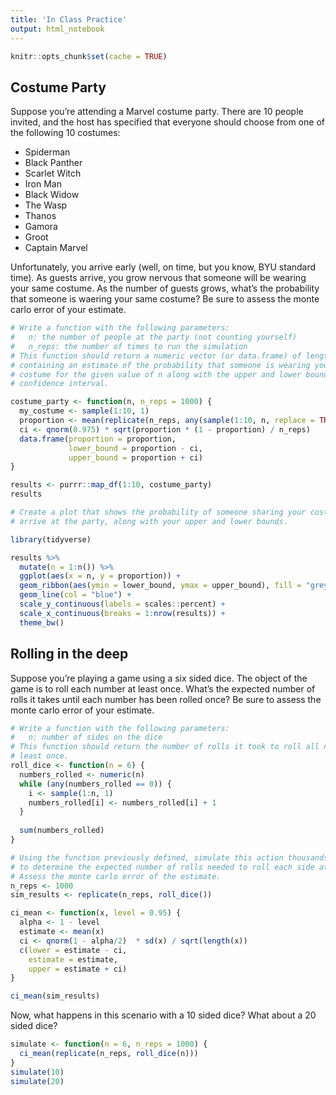 ```yaml
---
title: 'In Class Practice'
output: html_notebook
---
```


```r
knitr::opts_chunk$set(cache = TRUE)
```

## Costume Party
Suppose you're attending a Marvel costume party. There are 10 people invited, and
the host has specified that everyone should choose from one of the following 10 
costumes:

* Spiderman
* Black Panther
* Scarlet Witch
* Iron Man
* Black Widow
* The Wasp
* Thanos
* Gamora
* Groot
* Captain Marvel

Unfortunately, you arrive early (well, on time, but you know, BYU standard time).
As guests arrive, you grow nervous that someone will be wearing your same costume.
As the number of guests grows, what's the probability that someone is waering your
same costume? Be sure to assess the monte carlo error of your estimate.

```r
# Write a function with the following parameters:
#   n: the number of people at the party (not counting yourself)
#   n_reps: the number of times to run the simulation
# This function should return a numeric vector (or data.frame) of length 3 
# containing an estimate of the probability that someone is wearing your same 
# costume for the given value of n along with the upper and lower bounds of your 
# confidence interval.

costume_party <- function(n, n_reps = 1000) {
  my_costume <- sample(1:10, 1)
  proportion <- mean(replicate(n_reps, any(sample(1:10, n, replace = TRUE) == my_costume)))
  ci <- qnorm(0.975) * sqrt(proportion * (1 - proportion) / n_reps)
  data.frame(proportion = proportion, 
             lower_bound = proportion - ci,
             upper_bound = proportion + ci)
}
```


```r
results <- purrr::map_df(1:10, costume_party)
results
```


```r
# Create a plot that shows the probability of someone sharing your costume as guests
# arrive at the party, along with your upper and lower bounds.

library(tidyverse)

results %>% 
  mutate(n = 1:n()) %>% 
  ggplot(aes(x = n, y = proportion)) +
  geom_ribbon(aes(ymin = lower_bound, ymax = upper_bound), fill = "grey70", alpha = .5) +
  geom_line(col = "blue") +
  scale_y_continuous(labels = scales::percent) +
  scale_x_continuous(breaks = 1:nrow(results)) +
  theme_bw()
```

## Rolling in the deep
Suppose you're playing a game using a six sided dice. The object of the game is 
to roll each number at least once. What's the expected number of rolls it takes
until each number has been rolled once? Be sure to assess the monte carlo error 
of your estimate.

```r
# Write a function with the following parameters:
#   n: number of sides on the dice
# This function should return the number of rolls it took to roll all n sides at
# least once.
roll_dice <- function(n = 6) {
  numbers_rolled <- numeric(n)
  while (any(numbers_rolled == 0)) {
    i <- sample(1:n, 1)
    numbers_rolled[i] <- numbers_rolled[i] + 1
  }
  
  sum(numbers_rolled)
}

# Using the function previously defined, simulate this action thousands of times
# to determine the expected number of rolls needed to roll each side at least once.
# Assess the monte carlo error of the estimate.
n_reps <- 1000
sim_results <- replicate(n_reps, roll_dice())

ci_mean <- function(x, level = 0.95) {
  alpha <- 1 - level
  estimate <- mean(x)
  ci <- qnorm(1 - alpha/2)  * sd(x) / sqrt(length(x))
  c(lower = estimate - ci,
    estimate = estimate,
    upper = estimate + ci)
}

ci_mean(sim_results)
```

Now, what happens in this scenario with a 10 sided dice? What about a 20 sided 
dice?

```r
simulate <- function(n = 6, n_reps = 1000) {
  ci_mean(replicate(n_reps, roll_dice(n)))
}
simulate(10)
simulate(20)
```

